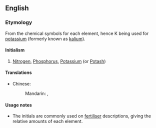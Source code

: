 ==English==
{{wikipedia|NPK rating}}

===Etymology===
From the chemical symbols for each element, hence K being used for [[potassium]] (formerly known as [[kalium]]).

====Initialism====
{{en-initialism}}
# [[nitrogen|Nitrogen]], [[phosphorus|Phosphorus]], [[potassium|Potassium]] (or [[potash|Potash]])

====Translations====
{{trans-top}}
* Chinese:
*: Mandarin: {{t-check|cmn|氮磷鉀|sc=Hani}}, {{t-check|cmn|氮磷钾|tr=dàn lín jiǎ|sc=Hani}}
{{trans-mid}}
{{trans-bottom}}

====Usage notes====
* The initials are commonly used on [[fertiliser]] descriptions, giving the relative amounts of each element.